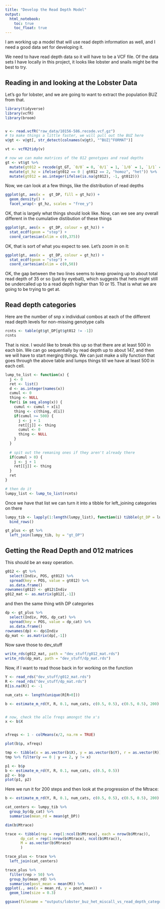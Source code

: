 ```yaml
---
title: "Develop the Read Depth Model"
output: 
  html_notebook:
    toc: true
    toc_float: true
---
```



I am working up a model that will use read depth information as well, and I need
a good data set for developing it.

We need to have read depth data so it will have to be a VCF file.  Of the data
sets I have locally in this project, it looks like lobster and snails might be the 
best to try.

## Reading in and looking at the Lobster Data

Let's go for lobster, and we are going to want to extract the population BUZ from that.
```r
library(tidyverse)
library(vcfR)
library(broom)


v <- read.vcfR("raw_data/10156-586.recode.vcf.gz")
# to make things a little faster, we will pull out the BUZ here
v@gt <- v@gt[, str_detect(colnames(v@gt), "^BUZ|^FORMAT")]

vt <- vcfR2tidy(v)

# now we can make matrices of the 012 genotypes and read depths
gt <- vt$gt %>%
  mutate(gt012 = recode(gt_GT, `0/0` = 0, `0/1` = 1, `1/0` = 1, `1/1` = 2)) %>%
  mutate(gt_hz = ifelse(gt012 == 0 | gt012 == 2, "homoz", "het")) %>%
  mutate(gt012 = as.integer(ifelse(is.na(gt012), -1, gt012)))


```

Now, we can look at a few things, like the distribution of read depths
```r
ggplot(gt, aes(x =  gt_DP, fill = gt_hz)) +
  geom_density() +
  facet_wrap(~ gt_hz, scales = "free_y")
```

OK, that is largely what things should look like.  Now, can we see any overall different
in the cumulative distibution of these things
```r
ggplot(gt, aes(x =  gt_DP, colour = gt_hz)) +
  stat_ecdf(geom = "step") +
  coord_cartesian(xlim = c(0,375))
```

OK, that is sort of what you expect to see. Let's zoom in on it:
```r
ggplot(gt, aes(x =  gt_DP, colour = gt_hz)) +
  stat_ecdf(geom = "step") +
  coord_cartesian(xlim = c(0,50))
```

OK, the gap between the two lines seems to keep growing up to about total read depth of 
35 or so (just by eyeball), which suggests that hets might still be undercalled up to 
a read depth higher than 10 or 15.  That is what we are going to be trying to get at.

## Read depth categories

Here are the number of snp x individual combos at each of the different read depth levels for
non-missing genotype calls
```r
rcnts <- table(gt$gt_DP[gt$gt012 != -1])
rcnts
```

That is nice.  I would like to break this up so that there are at least 500 in each bin.  We can go sequentially by read
depth up to about 147, and then we will have to start merging things.  We can just make a silly function that goes through
the above table and lumps things till we have at least 500 in each cell.
```r
lump_to_list <- function(x) {
  j <- 0
  ret <- list()
  d <- as.integer(names(x))
  cumul <- 0
  thing <- NULL
  for(i in seq_along(x)) {
    cumul <- cumul + x[i]
    thing <- c(thing, d[i])
    if(cumul >= 500) {
      j <- j + 1
      ret[[j]] <- thing
      cumul <- 0
      thing <- NULL
    }
  }
  
  # spit out the remaning ones if they aren't already there
  if(cumul > 0) {
    j <- j + 1
    ret[[j]] <- thing
  }
  ret
}

# then do it
lumpy_list <- lump_to_list(rcnts)
```

Once we have that list we can turn it into a tibble for left_joining categories on there
```r
lumpy_tib <- lapply(1:length(lumpy_list), function(i) tibble(gt_DP = lumpy_list[[i]], dp_cat = i) ) %>%
  bind_rows()

gt_plus <- gt %>%
  left_join(lumpy_tib, by = "gt_DP")
```
## Getting the Read Depth and 012 matrices

This should be an easy operation.
```r
g012 <- gt %>% 
  select(Indiv, POS, gt012) %>%
  spread(key = POS, value = gt012) %>%
  as.data.frame()
rownames(g012) <- g012$Indiv
g012_mat <- as.matrix(g012[,-1])
```

and then the same thing wtih DP categories
```r
dp <- gt_plus %>% 
  select(Indiv, POS, dp_cat) %>%
  spread(key = POS, value = dp_cat) %>%
  as.data.frame()
rownames(dp) <- dp$Indiv
dp_mat <- as.matrix(dp[,-1])
```

Now save those to dev_stuff
```r
write_rds(g012_mat, path = "dev_stuff/g012_mat.rds")
write_rds(dp_mat, path = "dev_stuff/dp_mat.rds")
```


Now, if I want to read those back in for working on the function
```r
Y <- read_rds("dev_stuff/g012_mat.rds")
R <- read_rds("dev_stuff/dp_mat.rds")
R[is.na(R)] <- -1

num_cats <- length(unique(R[R>0]))

b <- estimate_m_rd(Y, R, 0.1, num_cats, c(0.5, 0.5), c(0.5, 0.5), 200)


# now, check the alle freqs amongst the x's
x <- b$X


xfreqs <- 1 - colMeans(x/2, na.rm = TRUE)

plot(b$p, xfreqs)

tmp <- tibble(x = as.vector(b$X), y = as.vector(b$Y), r = as.vector(R))
tmp %>% filter(y == 0 | y == 2, y != x)

p1 <- b$p
b <- estimate_m_rd(Y, R, 0.1, num_cats, c(0.5, 0.5))
p2 <- b$p
plot(p1, p2)
```

Here we run it for 200 steps and then look at the progression of the Mtrace:
```r
b <- estimate_m_rd(Y, R, 0.1, num_cats, c(0.5, 0.5), c(0.5, 0.5), 200)

cat_centers <- lumpy_tib %>%
  group_by(dp_cat) %>%
  summarise(mean_rd = mean(gt_DP))

dim(b$Mtrace)

trace <- tibble(rep = rep(1:ncol(b$Mtrace), each = nrow(b$Mtrac)), 
       dp_cat = rep(1:nrow(b$Mtrace), ncol(b$Mtrac)), 
       M = as.vector(b$Mtrace)
       )

trace_plus <- trace %>%
  left_join(cat_centers)

trace_plus %>%
  filter(rep > 50) %>%
  group_by(mean_rd) %>%
  summarise(post_mean = mean(M)) %>%
ggplot(., aes(x = mean_rd, y = post_mean)) +
  geom_line(size = 0.3)

ggsave(filename = "outputs/lobster_buz_het_miscall_vs_read_depth_categories.pdf", width = 7, height = 5)
```
